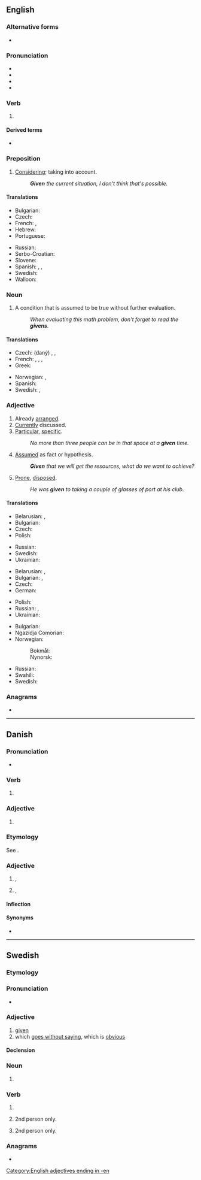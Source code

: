 {{also|Given|ȝiven}}
==English==

===Alternative forms===
* {{l|en|giv'n}}

===Pronunciation===
* {{IPA|en|/ˈɡɪ.vən/}}
* {{audio|en|En-us-given.ogg|Audio (US)}}
* {{rhymes|en|ɪvən}}
* {{hyphenation|en|giv|en}}

===Verb===
{{head|en|verb form|cat2=irregular past participles}}

# {{inflection of|en|give||past|part}}

====Derived terms====
* {{l|en|given enough eyeballs, all bugs are shallow}}

===Preposition===
{{en-prep}}

# [[considering|Considering]]; taking into account.
#: '''''Given''' the current situation, I don't think that's possible.''

====Translations====
{{trans-top|considering, taking into account}}
* Bulgarian: {{t+|bg|даден|sc=Cyrl}}
* Czech: {{t+|cs|vzhledem k}}
* French: {{t+|fr|étant donné}}, {{t+|fr|vu}}
* Hebrew: {{t|he|בהינתן}}
* Portuguese: {{t+|pt|dado}}
{{trans-mid}}
* Russian: {{t+|ru|да́нный}}
* Serbo-Croatian: {{t|sh|uzimajući u obzir}}
* Slovene: {{t+|sl|dan}}
* Spanish: {{t+|es|dado}}, {{t+|es|ya que}}, {{t|es|habida cuenta de}}
* Swedish: {{t+|sv|med tanke på}}
* Walloon: {{t+|wa|veyanmint}}
{{trans-bottom}}

===Noun===
{{en-noun}}

# A condition that is assumed to be true without further evaluation.
#: ''When evaluating this math problem, don't forget to read the '''givens'''.''

====Translations====
{{trans-top|condition assumed to be true}}
* Czech: (daný) {{t+|cs|fakt|m}}, {{t+|cs|axiom|m}}, {{t|cs|postulát|m}}
* French: {{t+|fr|postulat|m}}, {{t|fr|donnée de départ|f}}, {{t+|fr|prémisse|f}}, {{t+|fr|énoncé|m}}
* Greek: {{t+|el|δεδομένο|n}}
{{trans-mid}}
* Norwegian: {{t+|no|gitt}}, {{t+|no|forutsetning|c}}
* Spanish: {{t+|es|postulado|m}}
* Swedish: {{t+|sv|given|c}}, {{t+|sv|givet|n}}
{{trans-bottom}}

===Adjective===
{{en-adj}}

# Already [[arranged]]. {{rfex|en}}
# [[currently|Currently]] discussed. {{rfex|en}}
# [[particular|Particular]], [[specific]].
#: ''No more than three people can be in that space at a '''given''' time.''
# [[assumed|Assumed]] as fact or hypothesis.
#: '''''Given''' that we will get the resources, what do we want to achieve?''
# {{senseid|en|prone, disposed}}{{lb|en|with ''to''}} [[prone|Prone]], [[disposed]].
#: ''He was '''given''' to taking a couple of glasses of port at his club.''

====Translations====
{{trans-top|already arranged}}
* Belarusian: {{t|be|да́дзены}}, {{t|be|да́ны}}
* Bulgarian: {{t+|bg|да́ден}}
* Czech: {{t+|cs|daný|m}}
* Polish: {{t+|pl|dany}}
{{trans-mid}}
* Russian: {{t+|ru|да́нный}}
* Swedish: {{t+|sv|given}}
* Ukrainian: {{t+|uk|да́ний}}
{{trans-bottom}}

{{trans-top|currently discussed}}
* Belarusian: {{t|be|да́дзены}}, {{t|be|да́ны}}
* Bulgarian: {{t+|bg|настоя́щ}}, {{t+|bg|да́ден}}
* Czech: {{t+|cs|daný|m}}
* German: {{t+|de|vorliegend}}
{{trans-mid}}
* Polish: {{t+|pl|dany}}
* Russian: {{t+|ru|да́нный}}, {{t+|ru|настоя́щий}}
* Ukrainian: {{t+|uk|да́ний}}
{{trans-bottom}}

{{trans-top|particular, specific}}
* Bulgarian: {{t+|bg|конкре́тен}}
* Ngazidja Comorian: {{t|zdj|fulani}}
* Norwegian:
*: Bokmål: {{t+|nb|gitt}}
*: Nynorsk: {{t|nn|gitt}}
{{trans-mid}}
* Russian: {{t+|ru|конкре́тный}}
* Swahili: {{t+|sw|fulani}}
* Swedish: {{t+|sv|given}}
{{trans-bottom}}

===Anagrams===
* {{anagrams|en|a=eginv|vigen-}}

[[Category:English adjectives ending in -en]]

----

==Danish==

===Pronunciation===
* {{IPA|da|[ˈɡ̊iːʋən]|[ˈɡ̊iːʊn]}}

===Verb===
{{head|da|verb form}}

# {{inflection of|da|give||past|participle|c|s}}

===Adjective===
{{da-adj|t|givne}}

# {{l|en|certain}}

===Etymology===
See {{l|da|give}}.

===Adjective===
{{da-adj}}

# {{l|en|without a doubt}}, {{l|en|undoubted}}
# {{l|en|common}}, {{l|en|typical}}

====Inflection====
{{da-infl-adj|givn}}

====Synonyms====
* {{l|da|givet}}

----

==Swedish==

===Etymology===
{{sv-verb-form-pastpart|ge}}

===Pronunciation===
* {{audio|sv|Sv-given.ogg|audio}}

===Adjective===
{{sv-adj|-}}

# [[#English|given]]
# which [[go without saying|goes without saying]], which is [[obvious]]
#: {{ux|sv|Han har en '''given''' plats i landslaget.|'''It goes without saying''' that he has a place in the national team.|lit=He has a '''[given]''' place in the national team.}}

====Declension====
{{sv-adj-pastpart|en-stem=giv}}

===Noun===
{{head|sv|noun form}}

# {{sv-noun-form-def|giv}}

===Verb===
{{head|sv|verb form}}

# {{sv-verb-form-pastpart|ge}}
# {{sv-verb-form-pre|ge|plural of=ger}} 2nd person only.
# {{sv-verb-form-imp|ge|plural of=ge}} 2nd person only.
#: {{ux|sv|Tagen därför ifrån honom hans pund, och '''given''' det åt den som har de tio punden.|Take therefore the talent from him, and give [it] unto him which hath ten talents. (Matthew 25:28)}}

===Anagrams===
* {{anagrams|sv|a=eginv|envig|givne|vinge}}